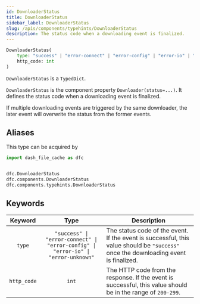 ```yaml
---
id: DownloaderStatus
title: DownloaderStatus
sidebar_label: DownloaderStatus
slug: /apis/components/typehints/DownloaderStatus
description: The status code when a downloading event is finalized.
---
```



<APITopBar type="type" source="components.typehints.DownloaderStatus" />

```python
DownloaderStatus(
    type: "success" | "error-connect" | "error-config" | "error-io" | "error-unknown",
    http_code: int
)
```

`DownloaderStatus` is a `TypedDict`.

`DownloaderStatus` is the component property `Downloader(status=...)`. It defines the
status code when a downloading event is finalized.

If multiple downloading events are triggered by the same downloader, the later
event will overwrite the status from the former events.

## Aliases

This type can be acquired by

```python
import dash_file_cache as dfc


dfc.DownloaderStatus
dfc.components.DownloaderStatus
dfc.components.typehints.DownloaderStatus
```

## Keywords

|   Keyword   |                                       Type                                        | <center>Description</center>                                                                                                        |
| :---------: | :-------------------------------------------------------------------------------: | :---------------------------------------------------------------------------------------------------------------------------------- |
|   `type`    | `"success" \| "error-connect" \| "error-config" \| "error-io" \| "error-unknown"` | The status code of the event. If the event is successful, this value should be `"success"` once the downloading event is finalized. |
| `http_code` |                                       `int`                                       | The HTTP code from the response. If the event is successful, this value should be in the range of `200-299`.                        |
